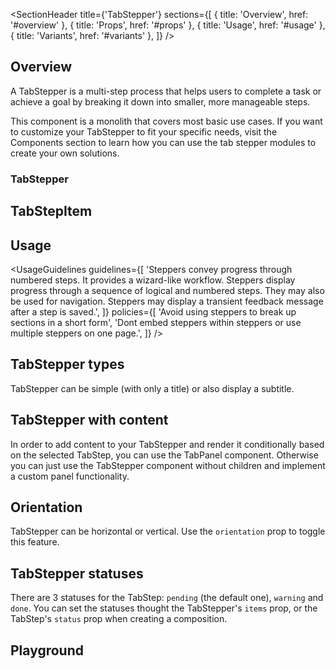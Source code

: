 
<Meta of={TabStepperStories} />

<SectionHeader
  title={'TabStepper'}
  sections={[
    { title: 'Overview', href: '#overview' },
    { title: 'Props', href: '#props' },
    { title: 'Usage', href: '#usage' },
    { title: 'Variants', href: '#variants' },
  ]}
/>

## Overview

A TabStepper is a multi-step process that helps users to complete a task or achieve a goal by breaking it down into smaller, more manageable steps.

<Tip>
  This component is a monolith that covers most basic use cases. If you want to customize your
  TabStepper to fit your specific needs, visit the Components section to learn how you can use the
  tab stepper modules to create your own solutions.
</Tip>

<SubsectionHeader title="Props" />

### TabStepper

<ArgTypes of={TabStepper} />

## TabStepItem

<ArgTypes of={TabStepItemStory} />

## Usage

<UsageGuidelines
  guidelines={[
    'Steppers convey progress through numbered steps. It provides a wizard-like workflow. Steppers display progress through a sequence of logical and numbered steps. They may also be used for navigation. Steppers may display a transient feedback message after a step is saved.',
  ]}
  policies={[
    'Avoid using steppers to break up sections in a short form',
    'Dont embed steppers within steppers or use multiple steppers on one page.',
  ]}
/>

<SubsectionHeader title="Variants" />

## TabStepper types

TabStepper can be simple (with only a title) or also display a subtitle.

<Canvas of={TabStepperStories.TabStepperTypes} />

## TabStepper with content

In order to add content to your TabStepper and render it conditionally based on the selected TabStep, you can use the TabPanel component. Otherwise you can just use the TabStepper component without children and implement a custom panel functionality.

<Canvas of={TabStepperStories.TabStepperWithContent} />

## Orientation

TabStepper can be horizontal or vertical. Use the `orientation` prop to toggle this feature.

<Canvas of={TabStepperStories.TabStepperOrientation} />

## TabStepper statuses

There are 3 statuses for the TabStep: `pending` (the default one), `warning` and `done`. You can set the statuses thought the TabStepper's `items` prop, or the TabStep's `status` prop when creating a composition.

<Canvas of={TabStepperStories.TabStepperStatuses} />

## Playground

<Canvas of={TabStepperStories.Playground} />
